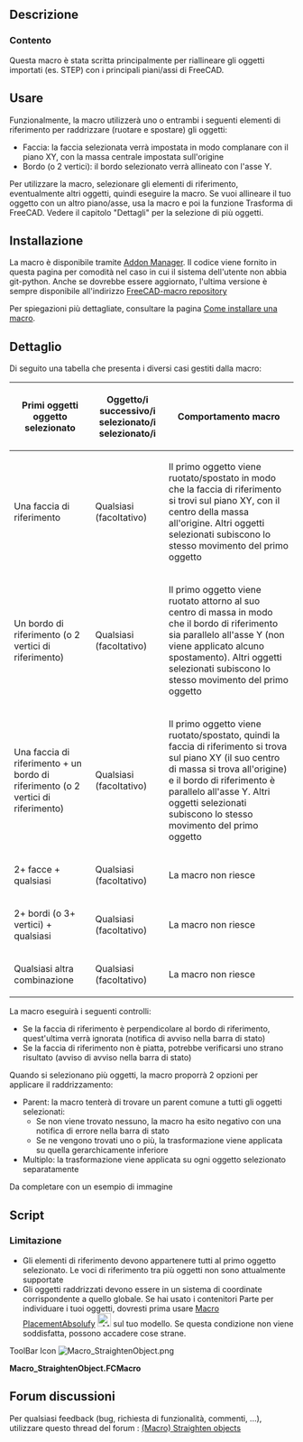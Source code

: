 <languages/>

<div class="mw-translate-fuzzy">
{{Macro/it
|Name=StraightenObject
|Name/it=StraightenObject
|Icon=Macro_StraightenObject.png
|Description=Questa macro allinea un oggetto con il sistema di coordinate FC secondo gli elementi di riferimento (faccia/bordo)<br/>Questa macro è stata scritta principalmente per riallineare gli oggetti importati (es. STEP) con i principali piani/assi di FreeCAD.<br/>A utilizzare la macro, selezionare gli elementi di riferimento, eventualmente altri oggetti, quindi eseguire la macro.
Se vuoi allineare il tuo oggetto con un altro piano/asse, usa la macro e poi la funzione Trasforma di FreeCAD.
Vedere il capitolo "Dettagli" per la selezione di più oggetti.
|Author=OpenBrain
|Date=2019-06-10
|Version=0.8
|FCVersion= 0.17+
|SeeAlso=[[Macro PlacementAbsolufy/it|Macro PlacementAbsolufy]] [[Image:Macro_PlacementAbsolufy.png|24px]]
|Download=[https://www.freecadweb.org/wiki/images/c/c9/Macro_StraightenObject.png ToolBar Icon]
}}
</div>

<span id="Description"></span>
==Descrizione==

<span id="Context"></span>
===Contento===

Questa macro è stata scritta principalmente per riallineare gli oggetti importati (es. STEP) con i principali piani/assi di FreeCAD.

<span id="Usage"></span>
==Usare==

Funzionalmente, la macro utilizzerà uno o entrambi i seguenti elementi di riferimento per raddrizzare (ruotare e spostare) gli oggetti:
* Faccia: la faccia selezionata verrà impostata in modo complanare con il piano XY, con la massa centrale impostata sull'origine
* Bordo (o 2 vertici): il bordo selezionato verrà allineato con l'asse Y.

<div class="mw-translate-fuzzy">
Per utilizzare la macro, selezionare gli elementi di riferimento, eventualmente altri oggetti, quindi eseguire la macro.
Se vuoi allineare il tuo oggetto con un altro piano/asse, usa la macro e poi la funzione Trasforma di FreeCAD.
Vedere il capitolo "Dettagli" per la selezione di più oggetti.
</div>

<span id="Installation"></span>
==Installazione==

<div class="mw-translate-fuzzy">
La macro è disponibile tramite [[Std AddonMgr/it|Addon Manager]].
Il codice viene fornito in questa pagina per comodità nel caso in cui il sistema dell'utente non abbia git-python. Anche se dovrebbe essere aggiornato, l'ultima versione è sempre disponibile all'indirizzo [https://github.com/FreeCAD/FreeCAD-macros/blob/master/Utility/StraightenObject.FCMacro FreeCAD-macro repository]
</div>

<div class="mw-translate-fuzzy">
Per spiegazioni più dettagliate, consultare la pagina [[How to install macros/it|Come installare una macro]].
</div>

<span id="Details"></span>
==Dettaglio==

Di seguito una tabella che presenta i diversi casi gestiti dalla macro:
{| class = "wikitable"
! Primi oggetti oggetto selezionato !! Oggetto/i successivo/i selezionato/i selezionato/i !! Comportamento macro
|-
| Una faccia di riferimento || Qualsiasi (facoltativo) || Il primo oggetto viene ruotato/spostato in modo che la faccia di riferimento si trovi sul piano XY, con il centro della massa all'origine. Altri oggetti selezionati subiscono lo stesso movimento del primo oggetto
|-
| Un bordo di riferimento (o 2 vertici di riferimento) || Qualsiasi (facoltativo) || Il primo oggetto viene ruotato attorno al suo centro di massa in modo che il bordo di riferimento sia parallelo all'asse Y (non viene applicato alcuno spostamento). Altri oggetti selezionati subiscono lo stesso movimento del primo oggetto
|-
| Una faccia di riferimento + un bordo di riferimento (o 2 vertici di riferimento) || Qualsiasi (facoltativo) || Il primo oggetto viene ruotato/spostato, quindi la faccia di riferimento si trova sul piano XY (il suo centro di massa si trova all'origine) e il bordo di riferimento è parallelo all'asse Y. Altri oggetti selezionati subiscono lo stesso movimento del primo oggetto
|-
| 2+ facce + qualsiasi || Qualsiasi (facoltativo) || La macro non riesce
|-
| 2+ bordi (o 3+ vertici) + qualsiasi || Qualsiasi (facoltativo) || La macro non riesce
|-
| Qualsiasi altra combinazione || Qualsiasi (facoltativo) || La macro non riesce
|}

La macro eseguirà i seguenti controlli:
* Se la faccia di riferimento è perpendicolare al bordo di riferimento, quest'ultima verrà ignorata (notifica di avviso nella barra di stato)
* Se la faccia di riferimento non è piatta, potrebbe verificarsi uno strano risultato (avviso di avviso nella barra di stato)

Quando si selezionano più oggetti, la macro proporrà 2 opzioni per applicare il raddrizzamento:
* Parent: la macro tenterà di trovare un parent comune a tutti gli oggetti selezionati:
** Se non viene trovato nessuno, la macro ha esito negativo con una notifica di errore nella barra di stato
** Se ne vengono trovati uno o più, la trasformazione viene applicata su quella gerarchicamente inferiore
* Multiplo: la trasformazione viene applicata su ogni oggetto selezionato separatamente

Da completare con un esempio di immagine

==Script==

<span id="Limitations"></span>
===Limitazione===

<div class="mw-translate-fuzzy">
* Gli elementi di riferimento devono appartenere tutti al primo oggetto selezionato. Le voci di riferimento tra più oggetti non sono attualmente supportate
* Gli oggetti raddrizzati devono essere in un sistema di coordinate corrispondente a quello globale. Se hai usato i contenitori Parte per individuare i tuoi oggetti, dovresti prima usare [[Macro PlacementAbsolufy/it|Macro PlacementAbsolufy]] [[Image: Macro_PlacementAbsolufy.png|24px]] sul tuo modello. Se questa condizione non viene soddisfatta, possono accadere cose strane.
</div>

<div lang="en" dir="ltr" class="mw-content-ltr">
ToolBar Icon [[Image:Macro_StraightenObject.png]]
</div>

'''Macro_StraightenObject.FCMacro'''

{{MacroCode|code=
#!/usr/bin/python
#####################################
# Copyright (c) openBrain 2019
# Licensed under LGPL v2
#
# This FreeCAD macro will straighten an object vs. root origin based on a selected face or/and a selected edge (or 2 selected vertices)
# * If only a face is selected -> Center of mass of the face is set at origin, and normal to face at this same point is aligned with Z axis
# * If only an edge is selected (or 2 vertices) -> Object is rotated around Z axis (centered at the bounding box center) so that the virtual line between the 2 edge endpoints (or between the 2 vertices) is aligned with X axis
# * If both a face and an edge (or 2 vertices) are selected, both previous effects are applied (at the difference that the Z rotation in centered on the face center of mass)
#
# Selected reference items shall belong to the same object
#
# Main use of the macro is to re-align imported objects with the FreeCAD origin
#
# Version history :
# *0.8 : some typo improvement + commenting for official PR
# *0.75 : adding transaction for correct undo management
# *0.7 : multiple objects support (LIMITATION : reference items shall all belong to first object)(LIMITATION : unexpected results may happen if selected objects are in different coordinate systems)
# *0.6 : change way of reaching PartDesign Body, older has trouble with objects contained in a part
# *0.51 : change reference face alignment so it is considered a bottom face rather than a top one
# *0.5 : beta release
#
#####################################

__Name__ = 'StraigthenObject'
__Comment__ = 'Straighten an object by a face and/or an edge (or 2 vertices)'
__Author__ = 'openBrain'
__Version__ = '0.8'
__Date__ = '2019-06-10'
__License__ = 'LGPL v2'
__Web__ = 'https://wiki.freecad.org/Macro_StraightenObject'
__Wiki__ = 'https://wiki.freecad.org/Macro_StraightenObject'
__Icon__ = ''
__Help__ = 'Select face and/or edge to guide object straightening then run the macro'
__Status__ = 'Beta'
__Requires__ = 'FreeCAD >= 0.17'
__Communication__ = 'https://forum.freecad.org/viewtopic.php?f=22&t=35191'

__dbg__ = False #True for debugging

from PySide import QtGui

def cslM(msg):
    FreeCAD.Console.PrintMessage('\n')
    FreeCAD.Console.PrintMessage(msg)

def cslW(msg):
    FreeCAD.Console.PrintMessage('\n')
    FreeCAD.Console.PrintWarning(msg)

def cslE(msg):
    FreeCAD.Console.PrintMessage('\n')
    FreeCAD.Console.PrintError(msg)

def cslD(msg):
    if __dbg__:
        FreeCAD.Console.PrintMessage('\n')
        FreeCAD.Console.PrintMessage("Debug : " + str(msg))

_0Vec_ = FreeCAD.Vector(0, 0, 0)
_XVec_ = FreeCAD.Vector(1, 0, 0)
_YVec_ = FreeCAD.Vector(0, 1, 0)
_ZVec_ = FreeCAD.Vector(0, 0, 1)

if __dbg__:  ##Clear report view in debug mode
    FreeCADGui.getMainWindow().findChild(QtGui.QTextEdit, "Report view").clear()

cslM("Starting Straighten Object macro")
cslD("Getting selected objects to define targets")

selError = False #true if incorrect selection made
cancelOp = False #true if operation canceled by user

if len(FreeCADGui.Selection.getSelection()) > 1: #if several objet selected
    cslD("Multiple objects selected, asking user what to do")
    msgb = QtGui.QMessageBox() ##create a message box to ask for user choice & populate it
    msgb.setWindowTitle("Multiple objects selected")
    msgb.setText("""You have selected multiple objects
        This is experimental feature, unexpected results may happen if objects are in different coordinate systems
        Click 'Parent' to try to find a common parent and apply transformation to it
        Click 'Multiple' to apply transformation on all objects individually
        Click 'Cancel' to cancel operation""")
    msgb.setInformativeText("!!! Reference face and/or line shall belong to the 1st selected object !!!")
    msgb.setIcon(QtGui.QMessageBox.Question)
    pbut = msgb.addButton("Parent", QtGui.QMessageBox.AcceptRole) #button for 'Parent' mode
    mbut = msgb.addButton("Multiple", QtGui.QMessageBox.AcceptRole) #button for "Multiple' mode
    cbut = msgb.addButton("Cancel", QtGui.QMessageBox.RejectRole) #button to cancel operation
    msgb.exec_() #display message box
    if msgb.clickedButton() == pbut: #if 'Parent' mode selected
        cslD("Parent mode selected, will search for a common one")
        plist = FreeCADGui.Selection.getSelection()[0].InListRecursive #initialize the parent list
        for obj in FreeCADGui.Selection.getSelection(): #for each object in selection
            plist = list(set(plist).intersection(obj.InListRecursive)) #search common parent with previous objects
        cslD("Found common parent(s) : " + str([str(p.Label) for p in plist]) + " / if several, choose the first one")
        if len(plist) == 0: #if no common parent found
            selError = True
            cslE("No common parent found")
        else: #if common parent found
            target = [plist[0]] #take the lowest level one as target
            cslD("Selected parent as target : " + str(target[0].Label))
    elif msgb.clickedButton() == mbut: #if 'Multiple' mode selected
        cslD("Multiple mode selected, will apply on all objects")
        target = FreeCADGui.Selection.getSelection() #take all selection as target
    else: #if operation canceled
        cancelOp = True
        cslD("Operation canceled by user")
elif len(FreeCADGui.Selection.getSelection()) == 1: #if only one object selected
    target = FreeCADGui.Selection.getSelection() #take it as target
else: #no object selected
    selError = True
    cslE("No object selected")

if not(selError or cancelOp): #if a valid selection is available
    cslD("Target(s) after mode application : " + str(target[0].Label))
    cslD("Checking if PartDesign feature selected")
    for cnt, t in enumerate(target): #going through the targets
        try:
            while str(t.TypeId)[:10] == 'PartDesign' and str(t.TypeId) != 'PartDesign::Body': #while object is in a PartDesign and is not the Body
                t = t.getParentGeoFeatureGroup() #try its parent as new target
        except: #if a PartDesign object has no containing Body
            selError = True
            cslE("Found a PartDesign object not in a Body")
            break
        target[cnt] = t #update target

    target = list(set(target).intersection(target)) #remove duplicates to prevent applying 2 times transformation on same object
    cslD("Final target(s) : " + str([str(t.Label) for t in target]))

    cslD("Getting reference items")

    refFaceDef = False #true if a reference face is selected
    refPt1Def = False #true if one reference point is found selected
    refPt2Def = False #true if another reference point is found selected

    cslD("Subobjects : " +str(FreeCADGui.Selection.getSelectionEx()[0].SubElementNames))
    for selItem in FreeCADGui.Selection.getSelectionEx()[0].SubObjects: #going through selected items of first object
        if isinstance(selItem, Part.Face): #if it's a face
            if not refFaceDef: #if reference face not yet defined
                refFace = selItem #define it
                refFaceDef = True #and remember
            else:
                selError = True #too much faces selected
                cslE("Too much reference faces selected")
        elif isinstance(selItem, Part.Edge): #if it's an edge
            if not refPt1Def and not refPt2Def: #if reference points not yet defined
                refPt1 = selItem.Vertexes[0] #define 1st reference point as first edge point
                refPt1Def = True #and remember
                refPt2 = selItem.Vertexes[len(selItem.Vertexes)-1] #define 2nd reference point as last edge point
                refPt2Def = True #and remember
            else:
                selError = True #too much points selected
                cslE("Too much reference points selected (vertices or edges)")
        elif isinstance(selItem, Part.Vertex): #if it's a vertex
            if not refPt1Def: #if 1st reference point not yet defined
                refPt1 = selItem #define it
                refPt1Def = True #and remember
            elif not refPt2Def: #if 2nd reference point not yet defined
                refPt2 = selItem #define it
                refPt2Def = True #and remember
            else:
                selError = True #too much points selected
                cslE("Too much reference points selected (vertices or edges)")
        else:
            selError = True #incorrect type of item selected
            cslE("Incorrect type of item selected")

if cancelOp:
    cslM("Operation canceled by user ... exiting")
elif selError or (bool(refPt1Def) != bool(refPt2Def)) or (not (refPt1Def or refPt2Def or refFaceDef)): #if selection error or only one reference point defined or no reference face/point defined
    cslE("Selection error : see report view & documentation for more details ... Exiting")
else:
    FreeCAD.ActiveDocument.openTransaction("Straighten objects") #open new transaction for undo management
    cslD("Starting Transformation")
    obj = FreeCADGui.Selection.getSelection()[0] # take as reference the first object selected for transformation
    shiftVec = _0Vec_ #no shift move by defaut
    faceRot = FreeCAD.Rotation(_ZVec_, _ZVec_) #no reference rotation by default
    lineRot = FreeCAD.Rotation(_ZVec_, _ZVec_) #no reference line by default
    normVec = _ZVec_ #normal is the Z axis by default
    rotCenter = obj.Shape.BoundBox.Center #center of rotation at object bounding box center by default
    warning = False #True if a warning appears

    if refFaceDef: #if a reference face has been defined
        cslD("A reference face is available")
        faceCurv = refFace.curvatureAt(refFace.Surface.parameter(refFace.CenterOfMass)[0], refFace.Surface.parameter(refFace.CenterOfMass)[1]) #calculating face curvature at center of mass
        cslD("Curvature : " + str(faceCurv))
        if faceCurv != (0, 0): #if reference face is not flat at its center of mass
            warning = True
            cslW("Reference face is not flat at its center of mass, unexpected results may happen") #warn user about it
        rotCenter = refFace.CenterOfMass #changing center of rotation to center of mass of reference face
        shiftVec -= refFace.CenterOfMass #the reference face will be centered
        normVec = refFace.normalAt(refFace.Surface.parameter(refFace.CenterOfMass)[0], refFace.Surface.parameter(refFace.CenterOfMass)[1]) #getting normal vector at face center of mass
        faceRot = FreeCAD.Rotation(normVec, -_ZVec_) #calculate needed rotation to align the reference face with Z axis
        for t in target:
            t.Placement = FreeCAD.Placement(_0Vec_, faceRot, rotCenter).multiply(t.Placement) #rotate targets to align reference face normal with Z axis
        cslD("Targets rotated to match reference face normal with Z axis")
    if refPt1Def: #if reference points have been defined
        cslD("Reference points are available")
        lineVec = refPt2.Point - refPt1.Point #calculate vector (reference line) defined by reference points
        lineVecMod = faceRot.multVec(lineVec) #reference line has maybe been modified by previous object rotation
        lineNorm = lineVecMod.projectToPlane(_0Vec_, _ZVec_) #calculate line projection on XY plane
        cslD("Normality : " + str(lineNorm))
        if lineNorm == _0Vec_: #if reference line is perpendicular to rotating plane
            warning = True
            cslW("Line reference is aligned with normal, line alignment will be ignored") #warn user about it
        else:
            lineRot = FreeCAD.Rotation(lineNorm, _XVec_) #calculate needed rotation to align with X axis
            for t in target:
                t.Placement = FreeCAD.Placement(_0Vec_, lineRot, rotCenter).multiply(t.Placement) #rotate targets to align reference line with X axis
            cslD("Targets rotated to match reference line with X axis")

    for t in target:
        t.Placement.move(shiftVec) #finally shift targets if needed
    cslD("Targets shift")
    FreeCAD.ActiveDocument.commitTransaction() #commit transaction
    if warning:
        cslW("Macro terminated with warning(s), see report view & documentation for more details")
    else :
        cslM("Macro terminated correctly")
      
}}

<span id="Forum_discussion"></span>
==Forum discussioni==

<div class="mw-translate-fuzzy">
Per qualsiasi feedback (bug, richiesta di funzionalità, commenti, ...), utilizzare questo thread del forum : [https://forum.freecadweb.org/viewtopic.php?f=22&t=35191 (Macro) Straighten objects]
</div>